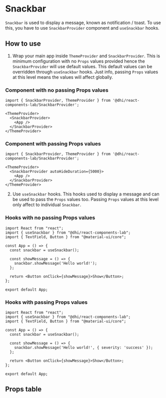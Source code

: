 

<Meta title="Example/Snackbar" component={SnackbarProvider} />

# Snackbar

`Snackbar` is used to display a message, known as notification / toast. To use this, you have to use `SnackbarProvider`
component and `useSnackbar` hooks.

<Preview>
  <Story story={stories.Default} />
</Preview>

## How to use

1. Wrap your main app inside `ThemeProvider` and `SnackbarProvider`.
This is minimum configuration with no `Props` values provided hence the `SnackbarProvider` will use default values.
This default values can be overridden through `useSnackbar` hooks.
Just info, passing `Props` values at this level means the values will affect globally.

### Component with no passing Props values

```tsx
import { SnackbarProvider, ThemeProvider } from '@dhi/react-components-lab/SnackbarProvider';

<ThemeProvider>
  <SnackbarProvider>
    <App />
  </SnackbarProvider>
</ThemeProvider>
```

### Component with passing Props values

```tsx
import { SnackbarProvider, ThemeProvider } from '@dhi/react-components-lab/SnackbarProvider';

<ThemeProvider>
  <SnackbarProvider autoHideDuration={5000}>
    <App />
  </SnackbarProvider>
</ThemeProvider>
```

2. Use `useSnackbar` hooks. This hooks used to display a message and can be used to pass the `Props` values too.
Passing `Props` values at this level only affect to individual `Snackbar`.

### Hooks with no passing Props values

```tsx
import React from "react";
import { useSnackbar } from "@dhi/react-components-lab";
import { TextField, Button } from "@material-ui/core";

const App = () => {
  const snackbar = useSnackbar();

  const showMessage = () => {
    snackbar.showMessage('Hello world!');
  };

  return <Button onClick={showMessage}>Show</Button>;
};

export default App;
```

### Hooks with passing Props values

```tsx
import React from "react";
import { useSnackbar } from "@dhi/react-components-lab";
import { TextField, Button } from "@material-ui/core";

const App = () => {
  const snackbar = useSnackbar();

  const showMessage = () => {
    snackbar.showMessage('Hello world!', { severity: 'success' });
  };

  return <Button onClick={showMessage}>Show</Button>;
};

export default App;
```

## Props table

<Props of={SnackbarProvider} />
